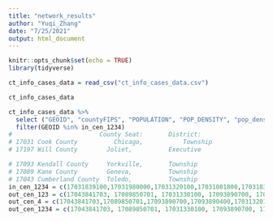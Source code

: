 ```yaml
---
title: "network_results"
author: "Yuqi_Zhang"
date: "7/25/2021"
output: html_document
---
```


```r
knitr::opts_chunk$set(echo = TRUE)
library(tidyverse)
```

```r
ct_info_cases_data = read_csv("ct_info_cases_data.csv")
```

```r
ct_info_cases_data
```
```r
ct_info_cases_data %>% 
  select ("GEOID", "countyFIPS", "POPULATION", "POP_DENSITY", "pop_density_class", "income", "income_class", "No..Hospitals") %>% 
  filter(GEOID %in% in_cen_1234)
#                        County Seat:       District: 
# 17031 Cook County 	     Chicago,       	Township  
# 17197 Will County        Joliet,        	Executive

# 17093 Kendall County     Yorkville,       Township
# 17089 Kane County        Geneva,          Township
# 17043 Cumberland County  Toledo,          Township
in_cen_1234 = c(17031839100,17031980000,17031320100,17031081800,17031836200,17197883522,17031320400,17031081401,17031804603,17031281900, 17043844601, 17031081500)
out_cen_123 = c(17043841703, 17089850701, 17031330100, 17093890700, 17093890400, 17031320100, 17031804507,17093890101, 17043846310, 17031803608)
out_cen_4 = c(17043841703,17089850701,17093890700,17093890400,17031320100,17093890101,17043846310,17031803608,17043846411,17031806002)
out_cen_1234 = c(17043841703, 17089850701, 17031330100, 17093890700, 17093890400, 17031320100, 17031804507,17093890101, 17043846310, 17031803608,17043846411,17031806002)
```

